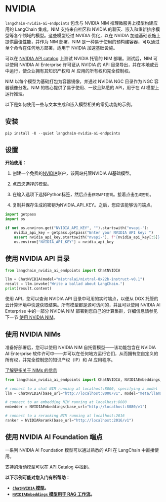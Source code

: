 # NVIDIA
`langchain-nvidia-ai-endpoints` 包含与 NVIDIA NIM 推理微服务上模型构建应用的 LangChain 集成。NIM 支持来自社区和 NVIDIA 的聊天、嵌入和重新排序模型等各个领域的模型。这些模型经过 NVIDIA 优化，以在 NVIDIA 加速基础设施上提供最佳性能，并作为 NIM 部署，NIM 是一种易于使用的预构建容器，可以通过单个命令在任何地方部署，适用于 NVIDIA 加速基础设施。

可以在 [NVIDIA API catalog](https://build.nvidia.com/) 上测试 NVIDIA 托管的 NIM 部署。测试后，NIM 可以使用 NVIDIA AI Enterprise 许可证从 NVIDIA 的 API 目录导出，并在本地或云中运行，使企业拥有其知识产权和 AI 应用的所有权和完全控制权。

NIM 以每个模型为基础打包为容器镜像，并通过 NVIDIA NGC 目录作为 NGC 容器镜像分发。NIM 的核心提供了易于使用、一致且熟悉的 API，用于在 AI 模型上运行推理。

以下是如何使用一些与文本生成和嵌入模型相关的常见功能的示例。

## 安装

```python
pip install -U --quiet langchain-nvidia-ai-endpoints
```

## 设置

**开始使用：**

1. 创建一个免费的[NVIDIA](https://build.nvidia.com/)账户，该网站托管NVIDIA AI基础模型。

2. 点击您选择的模型。

3. 在输入选项下选择Python标签，然后点击`获取API密钥`。接着点击`生成密钥`。

4. 复制并保存生成的密钥为NVIDIA_API_KEY。之后，您应该能够访问端点。

```python
import getpass
import os

if not os.environ.get("NVIDIA_API_KEY", "").startswith("nvapi-"):
    nvidia_api_key = getpass.getpass("Enter your NVIDIA API key: ")
    assert nvidia_api_key.startswith("nvapi-"), f"{nvidia_api_key[:5]}... is not a valid key"
    os.environ["NVIDIA_API_KEY"] = nvidia_api_key
```

## 使用 NVIDIA API 目录

```python
from langchain_nvidia_ai_endpoints import ChatNVIDIA

llm = ChatNVIDIA(model="mistralai/mixtral-8x22b-instruct-v0.1")
result = llm.invoke("Write a ballad about LangChain.")
print(result.content)
```

使用 API，您可以查询 NVIDIA API 目录中可用的实时端点，以便从 DGX 托管的云计算环境中快速获取结果。所有模型都是源可访问的，并且可以使用 NVIDIA AI Enterprise 中的一部分 NVIDIA NIM 部署到您自己的计算集群，详细信息请参见下一节 [使用 NVIDIA NIM](##working-with-nvidia-nims)。

## 使用 NVIDIA NIMs
准备好部署后，您可以使用 NVIDIA NIM 自托管模型——该功能包含在 NVIDIA AI Enterprise 软件许可中——并可以在任何地方运行它们，从而拥有您自定义的所有权，并完全控制您的知识产权（IP）和 AI 应用程序。

[了解更多关于 NIMs 的信息](https://developer.nvidia.com/blog/nvidia-nim-offers-optimized-inference-microservices-for-deploying-ai-models-at-scale/)

```python
from langchain_nvidia_ai_endpoints import ChatNVIDIA, NVIDIAEmbeddings, NVIDIARerank

# connect to a chat NIM running at localhost:8000, specifying a model
llm = ChatNVIDIA(base_url="http://localhost:8000/v1", model="meta/llama3-8b-instruct")

# connect to an embedding NIM running at localhost:8080
embedder = NVIDIAEmbeddings(base_url="http://localhost:8080/v1")

# connect to a reranking NIM running at localhost:2016
ranker = NVIDIARerank(base_url="http://localhost:2016/v1")
```

## 使用 NVIDIA AI Foundation 端点

一系列 NVIDIA AI Foundation 模型可以通过熟悉的 API 在 LangChain 中直接使用。

支持的活动模型可以在 [API Catalog](https://build.nvidia.com/) 中找到。

**以下示例可能对您入门有所帮助：**
- **[`ChatNVIDIA` 模型](/docs/integrations/chat/nvidia_ai_endpoints)。**
- **[`NVIDIAEmbeddings` 模型用于 RAG 工作流](/docs/integrations/text_embedding/nvidia_ai_endpoints)。**